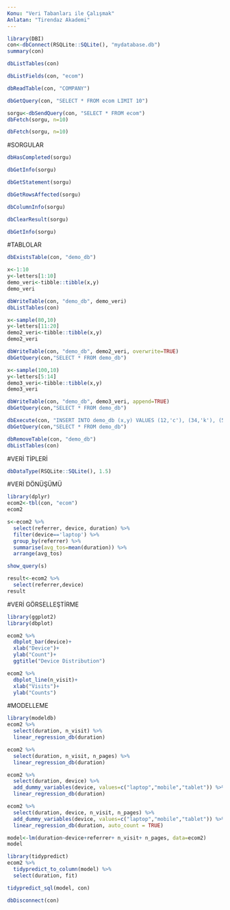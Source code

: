 ```yaml
---
Konu: "Veri Tabanları ile Çalışmak"
Anlatan: "Tirendaz Akademi"
---
```


```r
library(DBI)
con<-dbConnect(RSQLite::SQLite(), "mydatabase.db")
summary(con)
```
```r
dbListTables(con)
```
```r
dbListFields(con, "ecom")
```
```r
dbReadTable(con, "COMPANY")
```
```r
dbGetQuery(con, "SELECT * FROM ecom LIMIT 10")
```

```r
sorgu<-dbSendQuery(con, "SELECT * FROM ecom")
dbFetch(sorgu, n=10)
```
```r
dbFetch(sorgu, n=10)
```

#SORGULAR

```r
dbHasCompleted(sorgu)
```
```r
dbGetInfo(sorgu)
```
```r
dbGetStatement(sorgu)
```
```r
dbGetRowsAffected(sorgu)
```
```r
dbColumnInfo(sorgu)
```
```r
dbClearResult(sorgu)
```

```r
dbGetInfo(sorgu)
```

#TABLOLAR

```r
dbExistsTable(con, "demo_db")
```
```r
x<-1:10
y<-letters[1:10]
demo_veri<-tibble::tibble(x,y)
demo_veri
```
```r
dbWriteTable(con, "demo_db", demo_veri)
dbListTables(con)
```
```r
x<-sample(80,10)
y<-letters[11:20]
demo2_veri<-tibble::tibble(x,y)
demo2_veri
```
```r
dbWriteTable(con, "demo_db", demo2_veri, overwrite=TRUE)
dbGetQuery(con,"SELECT * FROM demo_db")
```

```r
x<-sample(100,10)
y<-letters[5:14]
demo3_veri<-tibble::tibble(x,y)
demo3_veri
```
```r
dbWriteTable(con, "demo_db", demo3_veri, append=TRUE)
dbGetQuery(con,"SELECT * FROM demo_db")
```

```r
dbExecute(con, "INSERT INTO demo_db (x,y) VALUES (12,'c'), (34,'k'), (56, 'h')")
dbGetQuery(con,"SELECT * FROM demo_db")
```

```r
dbRemoveTable(con, "demo_db")
dbListTables(con)
```
#VERİ TİPLERİ

```r
dbDataType(RSQLite::SQLite(), 1.5)
```

#VERİ DÖNÜŞÜMÜ 

```r
library(dplyr)
ecom2<-tbl(con, "ecom")
ecom2
```

```r
s<-ecom2 %>% 
  select(referrer, device, duration) %>%
  filter(device=='laptop') %>%
  group_by(referrer) %>%
  summarise(avg_tos=mean(duration)) %>%
  arrange(avg_tos)
```

```r
show_query(s)
```
```r
result<-ecom2 %>%
  select(referrer,device)
result
```
#VERİ GÖRSELLEŞTİRME

```r
library(ggplot2)
library(dbplot)
```

```r
ecom2 %>%
  dbplot_bar(device)+
  xlab("Device")+
  ylab("Count")+
  ggtitle("Device Distribution")
```
```r
ecom2 %>%
  dbplot_line(n_visit)+
  xlab("Visits")+
  ylab("Counts")
```

#MODELLEME

```r
library(modeldb)
ecom2 %>% 
  select(duration, n_visit) %>%
  linear_regression_db(duration)
```

```r
ecom2 %>% 
  select(duration, n_visit, n_pages) %>%
  linear_regression_db(duration)
```
```r
ecom2 %>% 
  select(duration, device) %>%
  add_dummy_variables(device, values=c("laptop","mobile","tablet")) %>%
  linear_regression_db(duration)
```
```r
ecom2 %>% 
  select(duration, device, n_visit, n_pages) %>%
  add_dummy_variables(device, values=c("laptop","mobile","tablet")) %>%
  linear_regression_db(duration, auto_count = TRUE)
```
```r
model<-lm(duration~device+referrer+ n_visit+ n_pages, data=ecom2)
model
```
```r
library(tidypredict)
ecom2 %>%
  tidypredict_to_column(model) %>%
  select(duration, fit)
```

```r
tidypredict_sql(model, con)
```
```r
dbDisconnect(con)
```



























































































































































